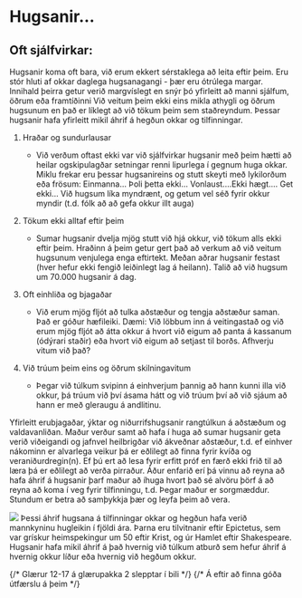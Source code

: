 
# Hugsanir...

<FullWidthImage image="/images/unit/hugsanir.png" />

## Oft sjálfvirkar:
Hugsanir koma oft bara, við erum ekkert sérstaklega að leita eftir þeim. Eru stór hluti af okkar daglega hugsanagangi - þær eru ótrúlega margar. Innihald þeirra getur verið margvíslegt en snýr þó yfirleitt að manni sjálfum, öðrum eða framtíðinni
Við veitum þeim ekki eins mikla athygli og öðrum hugsunum en það er líklegt að við tökum þeim sem staðreyndum. Þessar hugsanir hafa yfirleitt mikil áhrif á hegðun okkar og tilfinningar.
1. Hraðar og sundurlausar
    - Við verðum oftast ekki var við sjálfvirkar hugsanir með þeim hætti að heilar ogskipulagðar setningar renni lipurlega í gegnum huga okkar. Miklu frekar eru þessar hugsanireins og stutt skeyti með lykilorðum eða frösum: Einmanna... Þoli þetta ekki... Vonlaust....Ekki hægt.... Get ekki… Við hugsum líka myndrænt, og getum vel séð fyrir okkur myndir (t.d. fólk að að gefa okkur illt auga)

2. Tökum ekki alltaf eftir þeim
    - Sumar hugsanir dvelja mjög stutt við hjá okkur, við tökum alls ekki eftir þeim. Hraðinn á þeim getur gert það að verkum að við veitum hugsunum venjulega enga eftirtekt. Meðan aðrar hugsanir festast (hver hefur ekki fengið leiðinlegt lag á heilann). Talið að við hugsum um 70.000 hugsanir á dag.
3. Oft einhliða og bjagaðar
    - Við erum mjög fljót að tulka aðstæður og tengja aðstæður saman. Það er góður hæfileiki. Dæmi: Við löbbum inn á veitingastað og við erum mjög fljót að átta okkur á hvort við eigum að panta á kassanum (ódýrari staðir) eða hvort við eigum að setjast til borðs. Afhverju vitum við það?
4. Við trúum þeim eins og öðrum skilningavitum
    - Þegar við túlkum svipinn á einhverjum þannig að hann kunni illa við okkur, þá trúum við því ásama hátt og við trúum því að við sjáum að hann er með gleraugu á andlitinu. 

Yfirleitt erubjagaðar, ýktar og niðurrifshugsanir rangtúlkun á aðstæðum og valdavanliðan. Maður verður samt að hafa í huga að sumar hugsanir geta verið viðeigandi og jafnvel heilbrigðar við ákveðnar aðstæður, t.d. ef einhver nákominn er alvarlega veikur þá er eðlilegt að finna fyrir kvíða og veraniðurdregin(n). Ef þú ert að lesa fyrir erfitt próf en færð ekki frið til að læra þá er eðlilegt að verða pirraður. Áður enfarið erí þá vinnu að reyna að hafa áhrif á hugsanir þarf maður að íhuga hvort það sé alvöru þörf á að reyna að koma í veg fyrir tilfinningu, t.d. Þegar maður er sorgmæddur. Stundum er betra að samþykkja þær og leyfa þeim að vera.

![](/images/unit/hugsanir2.png) Þessi áhrif hugsana á tilfinningar okkar og hegðun hafa verið mannkyninu hugleikin í fjöldi ára. Þarna eru tilvitnanir eftir Epictetus, sem var grískur heimspekingur um 50 eftir Krist, og úr Hamlet eftir Shakespeare. Hugsanir hafa mikil áhrif á það hvernig við túlkum atburð sem hefur áhrif á hvernig okkur líður eða hvernig við hegðum okkur. 



<UnitNavButtons prevUrl="./2-thoughts" nextUrl="4-affecting-thoughts" />
{/* Glærur 12-17 á glærupakka 2 slepptar í bili */}
{/* Á eftir að finna góða útfærslu á þeim */}
